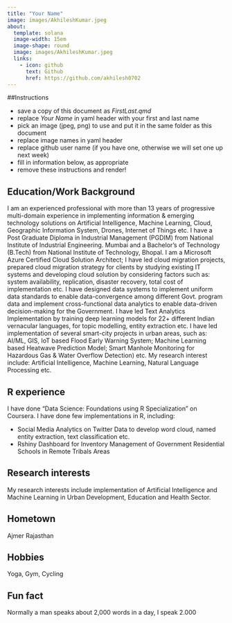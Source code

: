 ```yaml
---
title: "Your Name"
image: images/AkhileshKumar.jpeg
about:
  template: solana
  image-width: 15em
  image-shape: round
  image: images/AkhileshKumar.jpeg
  links:
    - icon: github
      text: Github
      href: https://github.com/akhilesh0702
---
```


##Instructions

  - save a copy of this document as *FirstLast.qmd* 
  - replace *Your Name* in yaml header with your first and last name
  - pick an image (jpeg, png) to use and put it in the same folder as this document
  - replace image names in yaml header
  - replace github user name (if you have one, otherwise we will set one up next week)
  - fill in information below, as appropriate
  - remove these instructions and render!

## Education/Work Background

I am an experienced professional with more than 13 years of progressive multi-domain experience in implementing information & emerging technology solutions on Artificial Intelligence, Machine Learning, Cloud, Geographic Information System, Drones, Internet of Things etc. I have a Post Graduate Diploma in Industrial Management (PGDIM) from National Institute of Industrial Engineering. Mumbai and a Bachelor's of Technology (B.Tech) from National Institute of Technology, Bhopal. 
I am a Microsoft Azure Certified Cloud Solution Architect; I have led cloud migration projects, prepared cloud migration strategy for clients by studying existing IT systems and developing cloud solution by considering factors such as: system availability, replication, disaster recovery, total cost of implementation etc. 
I have designed data systems to implement uniform data standards to enable data-convergence among different Govt. program data and implement cross-functional data analytics to enable data-driven decision-making for the Government. I have led Text Analytics Implementation by training deep learning models for 22+ different Indian vernacular languages, for topic modelling, entity extraction etc. 
I have led implementation of several smart-city projects in urban areas, such as: AI/ML, GIS, IoT based Flood Early Warning System; Machine Learning based Heatwave Prediction Model; Smart Manhole Monitoring for Hazardous Gas & Water Overflow Detection) etc. 
My research interest include: Artificial Intelligence, Machine Learning, Natural Language Processing etc. 


## R experience

I have done "Data Science: Foundations using R Specialization" on Coursera. I have done few implementations in R, including:

- Social Media Analytics on Twitter Data to develop word cloud, named entity extraction, text classification etc.
- Rshiny Dashboard for Inventory Management of Government Residential Schools in Remote Tribals Areas

## Research interests
My research interests include implementation of Artificial Intelligence and Machine Learning in Urban Development, Education and Health Sector. 

## Hometown

Ajmer Rajasthan

## Hobbies

Yoga, Gym, Cycling

## Fun fact

Normally a man speaks about 2,000 words in a day, I speak 2.000